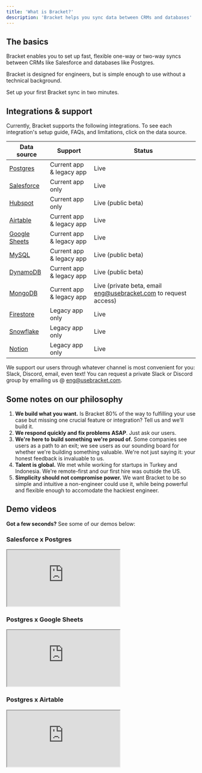 ```yaml
---
title: 'What is Bracket?'
description: 'Bracket helps you sync data between CRMs and databases'
---
```


## The basics

Bracket enables you to set up fast, flexible one-way or two-way syncs between CRMs like Salesforce and databases like Postgres.

Bracket is designed for engineers, but is simple enough to use without a technical background.

<Card title="Get started here" icon="link" href="/quickstart">
  Set up your first Bracket sync in two minutes.
</Card>

## Integrations & support

Currently, Bracket supports the following integrations. To see each integration's setup guide, FAQs, and limitations, click on the data source.

| Data source                                     | Support                                              | Status                                               |
|-------------------------------------------------|------------------------------------------------------|------------------------------------------------------|
| [Postgres](/connecting/postgres_connecting)     | Current app & legacy app                             | Live |
| [Salesforce](/connecting/salesforce_connecting) | Current app only                                     | Live |
| [Hubspot](/connecting/hubspot_connecting)       | Current app only                       | Live (public beta)
| [Airtable](/connecting/airtable_connecting)     | Current app & legacy app                             | Live |
| [Google Sheets](/connecting/gsheets_connecting) | Current app & legacy app               | Live |
| [MySQL](/connecting/mysql_connecting)           | Current app & legacy app               | Live (public beta) |
| [DynamoDB](/connecting/dynamodb_connecting)       | Current app & legacy app               | Live (public beta) |
| [MongoDB](/connecting/mongodb_connecting)       | Current app & legacy app               | Live (private beta, email eng@usebracket.com to request access) |
| [Firestore](/connecting/firebase_connecting)    | Legacy app only                                      | Live |
| [Snowflake](/connecting/snowflake_connecting)   | Legacy app only                                      | Live |
| [Notion](/connecting/notion_connecting)         | Legacy app only                                      | Live |


We support our users through whatever channel is most convenient for you: Slack, Discord, email, even text! You can request a private Slack or Discord group by emailing us @ eng@usebracket.com.

## Some notes on our philosophy

1. **We build what you want.** Is Bracket 80% of the way to fulfilling your use case but missing one crucial feature or integration? Tell us and we'll build it.
2. **We respond quickly and fix problems ASAP**. Just ask our users.
3. **We're here to build something we're proud of.** Some companies see users as a path to an exit; we see users as our sounding board for whether we're building something valuable. We're not just saying it: your honest feedback is invaluable to us.
4. **Talent is global.** We met while working for startups in Turkey and Indonesia. We're remote-first and our first hire was outside the US.
5. **Simplicity should not compromise power.** We want Bracket to be so simple and intuitive a non-engineer could use it, while being powerful and flexible enough to accomodate the hackiest engineer.

## Demo videos

**Got a few seconds?** See some of our demos below:

### Salesforce x Postgres

<Example resizable>
  <iframe
    class="w-full aspect-video rounded-lg shadow-lg"
    src="https://www.youtube.com/embed/sRkaAa667T0?si=yIGCwxHtinj6piRb"
  ></iframe>
</Example>

### Postgres x Google Sheets

<Example resizable>
  <iframe
    class="w-full aspect-video rounded-lg shadow-lg"
    src="https://www.youtube.com/embed/8_BUNTZ2khc?si=kSMgXYMgPlxzRJ3Q"
  ></iframe>
</Example>

### Postgres x Airtable

<Example resizable>
  <iframe
    class="w-full aspect-video rounded-lg shadow-lg"
    src="https://www.youtube.com/embed/Fv4QD7JMYqY?si=pstCwC6DXA4imGrb"
  ></iframe>
</Example>